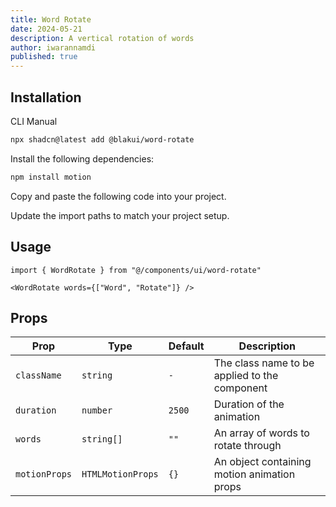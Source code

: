 ```yaml
---
title: Word Rotate
date: 2024-05-21
description: A vertical rotation of words
author: iwarannamdi
published: true
---
```


<ComponentPreview name="word-rotate-demo" />

## Installation

<Tabs defaultValue="cli">

<TabsList>
  <TabsTrigger value="cli">CLI</TabsTrigger>
  <TabsTrigger value="manual">Manual</TabsTrigger>
</TabsList>
<TabsContent value="cli">

```bash
npx shadcn@latest add @blakui/word-rotate
```

</TabsContent>

<TabsContent value="manual">

<Steps>

<Step>Install the following dependencies:</Step>

```bash
npm install motion
```

<Step>Copy and paste the following code into your project.</Step>

<ComponentSource name="word-rotate" />

<Step>Update the import paths to match your project setup.</Step>

</Steps>

</TabsContent>

</Tabs>

## Usage

```tsx showLineNumbers
import { WordRotate } from "@/components/ui/word-rotate"
```

```tsx showLineNumbers
<WordRotate words={["Word", "Rotate"]} />
```

## Props

| Prop          | Type              | Default | Description                                   |
| ------------- | ----------------- | ------- | --------------------------------------------- |
| `className`   | `string`          | `-`     | The class name to be applied to the component |
| `duration`    | `number`          | `2500`  | Duration of the animation                     |
| `words`       | `string[]`        | `""`    | An array of words to rotate through           |
| `motionProps` | `HTMLMotionProps` | `{}`    | An object containing motion animation props   |

